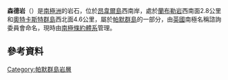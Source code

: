 '''森德岩'''（{{lang-en|Scend Rocks}}）是[[南極洲|南極洲]]的岩石，位於[[昂韋爾島|昂韋爾島]]西南岸，處於[[蘭布勒岩|蘭布勒岩]]西南面2.8公里和[[奧特卡斯特群島|奧特卡斯特群島]]西北面4.6公里，屬於[[帕默群島|帕默群島]]的一部分，由[[英國|英國]]南極名稱諮詢委員會命名，現時由[[南極條約體系|南極條約體系]]管理。

{{coord|64|48|S|64|15|W|display=title}}

==參考資料==
{{usgs-gazetteer}}

{{DEFAULTSORT:Scend Rocks}}
[[Category:帕默群島岩層|Category:帕默群島岩層]]


{{PalmerArchipelago-geo-stub}}